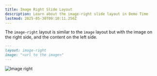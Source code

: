 ```yaml
---
title: Image Right Slide Layout
description: Learn about the image-right slide layout in Demo Time
lastmod: 2025-05-30T09:10:11.256Z
---
```



The `image-right` layout is similar to the `image` layout but with the image on the right side, and the content on the left side.

```md
---
layout: image-right
image: "<url to the image>"
---
```

<Image class="mx-auto" src={imageRightImg} alt="Image right" />
